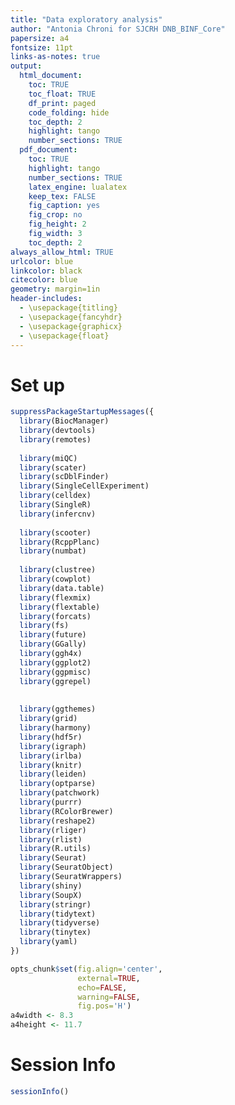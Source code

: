```yaml
---
title: "Data exploratory analysis"
author: "Antonia Chroni for SJCRH DNB_BINF_Core"
papersize: a4
fontsize: 11pt
links-as-notes: true
output:
  html_document:
    toc: TRUE
    toc_float: TRUE
    df_print: paged
    code_folding: hide
    toc_depth: 2
    highlight: tango
    number_sections: TRUE
  pdf_document:
    toc: TRUE
    highlight: tango
    number_sections: TRUE
    latex_engine: lualatex
    keep_tex: FALSE
    fig_caption: yes
    fig_crop: no
    fig_height: 2
    fig_width: 3
    toc_depth: 2
always_allow_html: TRUE
urlcolor: blue
linkcolor: black
citecolor: blue
geometry: margin=1in
header-includes: 
  - \usepackage{titling}
  - \usepackage{fancyhdr}
  - \usepackage{graphicx}
  - \usepackage{float}
---
```


# Set up

```r
suppressPackageStartupMessages({
  library(BiocManager)
  library(devtools)
  library(remotes)
  
  library(miQC)
  library(scater)
  library(scDblFinder)
  library(SingleCellExperiment)
  library(celldex)
  library(SingleR)
  library(infercnv)
  
  library(scooter)
  library(RcppPlanc)
  library(numbat)
  
  library(clustree)
  library(cowplot)
  library(data.table)
  library(flexmix)
  library(flextable)
  library(forcats)
  library(fs)
  library(future)
  library(GGally)
  library(ggh4x)
  library(ggplot2)
  library(ggpmisc)
  library(ggrepel)
  
  
  library(ggthemes)
  library(grid)
  library(harmony)
  library(hdf5r)
  library(igraph)
  library(irlba)
  library(knitr)
  library(leiden)
  library(optparse)
  library(patchwork)
  library(purrr)
  library(RColorBrewer)
  library(reshape2)
  library(rliger)
  library(rlist)
  library(R.utils)
  library(Seurat)
  library(SeuratObject)
  library(SeuratWrappers)
  library(shiny)
  library(SoupX)
  library(stringr)
  library(tidytext)
  library(tidyverse)
  library(tinytex)
  library(yaml)
})
```


```r
opts_chunk$set(fig.align='center',
               external=TRUE,
               echo=FALSE,
               warning=FALSE,
               fig.pos='H')
a4width <- 8.3
a4height <- 11.7
```

# Session Info

```r
sessionInfo()
```


